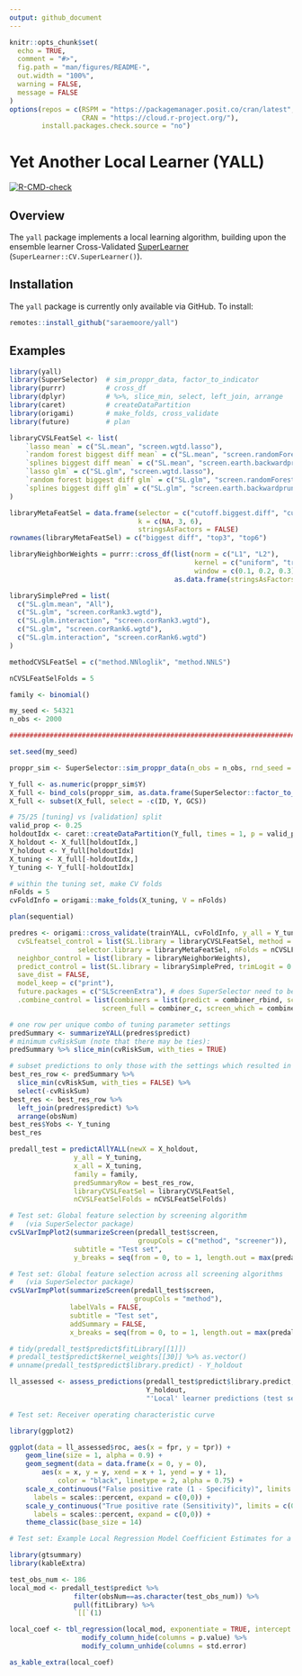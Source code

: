 ```yaml
---
output: github_document
---
```


```r
knitr::opts_chunk$set(
  echo = TRUE,
  comment = "#>",
  fig.path = "man/figures/README-",
  out.width = "100%",
  warning = FALSE,
  message = FALSE
)
options(repos = c(RSPM = "https://packagemanager.posit.co/cran/latest",
				  CRAN = "https://cloud.r-project.org/"),
		install.packages.check.source = "no")
```

# Yet Another Local Learner (YALL)

<!-- badges: start -->
[![R-CMD-check](https://github.com/saraemoore/yall/actions/workflows/R-CMD-check.yaml/badge.svg)](https://github.com/saraemoore/yall/actions/workflows/R-CMD-check.yaml)
<!-- badges: end -->

## Overview

The `yall` package implements a local learning algorithm, building upon the ensemble learner Cross-Validated [SuperLearner](https://github.com/ecpolley/SuperLearner) (`SuperLearner::CV.SuperLearner()`).

## Installation

The `yall` package is currently only available via GitHub. To install:

```r
remotes::install_github("saraemoore/yall")
```

## Examples

```r
library(yall)
library(SuperSelector)  # sim_proppr_data, factor_to_indicator
library(purrr)          # cross_df
library(dplyr)          # %>%, slice_min, select, left_join, arrange
library(caret)          # createDataPartition
library(origami)        # make_folds, cross_validate
library(future)         # plan

libraryCVSLFeatSel <- list(
    `lasso mean` = c("SL.mean", "screen.wgtd.lasso"),
    `random forest biggest diff mean` = c("SL.mean", "screen.randomForest.imp"),
    `splines biggest diff mean` = c("SL.mean", "screen.earth.backwardprune"),
    `lasso glm` = c("SL.glm", "screen.wgtd.lasso"),
    `random forest biggest diff glm` = c("SL.glm", "screen.randomForest.imp"),
    `splines biggest diff glm` = c("SL.glm", "screen.earth.backwardprune")
)

libraryMetaFeatSel = data.frame(selector = c("cutoff.biggest.diff", "cutoff.k", "cutoff.k"),
                                k = c(NA, 3, 6),
                                stringsAsFactors = FALSE)
rownames(libraryMetaFeatSel) = c("biggest diff", "top3", "top6")

libraryNeighborWeights = purrr::cross_df(list(norm = c("L1", "L2"),
                                              kernel = c("uniform", "tricube", "epanechnikov"),
                                              window = c(0.1, 0.2, 0.3))) %>%
                                         as.data.frame(stringsAsFactors = FALSE)

librarySimplePred = list(
  c("SL.glm.mean", "All"),
  c("SL.glm", "screen.corRank3.wgtd"),
  c("SL.glm.interaction", "screen.corRank3.wgtd"),
  c("SL.glm", "screen.corRank6.wgtd"),
  c("SL.glm.interaction", "screen.corRank6.wgtd")
)

methodCVSLFeatSel = c("method.NNloglik", "method.NNLS")

nCVSLFeatSelFolds = 5

family <- binomial()

my_seed <- 54321
n_obs <- 2000

################################################################################

set.seed(my_seed)

proppr_sim <- SuperSelector::sim_proppr_data(n_obs = n_obs, rnd_seed = my_seed)

Y_full <- as.numeric(proppr_sim$Y)
X_full <- bind_cols(proppr_sim, as.data.frame(SuperSelector::factor_to_indicator("GCS", proppr_sim)))
X_full <- subset(X_full, select = -c(ID, Y, GCS))

# 75/25 [tuning] vs [validation] split
valid_prop <- 0.25
holdoutIdx <- caret::createDataPartition(Y_full, times = 1, p = valid_prop)[[1]]
X_holdout <- X_full[holdoutIdx,]
Y_holdout <- Y_full[holdoutIdx]
X_tuning <- X_full[-holdoutIdx,]
Y_tuning <- Y_full[-holdoutIdx]

# within the tuning set, make CV folds
nFolds = 5
cvFoldInfo = origami::make_folds(X_tuning, V = nFolds)

plan(sequential)

predres <- origami::cross_validate(trainYALL, cvFoldInfo, y_all = Y_tuning, x_all = X_tuning, family = family,
  cvSLfeatsel_control = list(SL.library = libraryCVSLFeatSel, method = methodCVSLFeatSel,
                 selector.library = libraryMetaFeatSel, nFolds = nCVSLFeatSelFolds),
  neighbor_control = list(library = libraryNeighborWeights),
  predict_control = list(SL.library = librarySimplePred, trimLogit = 0.001),
  save_dist = FALSE,
  model_keep = c("print"),
  future.packages = c("SLScreenExtra"), # does SuperSelector need to be added here?
  .combine_control = list(combiners = list(predict = combiner_rbind, screen = combiner_rbind,
                       screen_full = combiner_c, screen_which = combiner_rbind)))

# one row per unique combo of tuning parameter settings
predSummary <- summarizeYALL(predres$predict)
# minimum cvRiskSum (note that there may be ties):
predSummary %>% slice_min(cvRiskSum, with_ties = TRUE)

# subset predictions to only those with the settings which resulted in the min cvRiskSum
best_res_row <- predSummary %>%
  slice_min(cvRiskSum, with_ties = FALSE) %>%
  select(-cvRiskSum) 
best_res <- best_res_row %>%
  left_join(predres$predict) %>%
  arrange(obsNum)
best_res$Yobs <- Y_tuning
best_res

predall_test = predictAllYALL(newX = X_holdout,
                y_all = Y_tuning,
                x_all = X_tuning,
                family = family,
                predSummaryRow = best_res_row,
                libraryCVSLFeatSel = libraryCVSLFeatSel,
                nCVSLFeatSelFolds = nCVSLFeatSelFolds)
```

```r
# Test set: Global feature selection by screening algorithm
#   (via SuperSelector package)
cvSLVarImpPlot2(summarizeScreen(predall_test$screen,
                                groupCols = c("method", "screener")),
                subtitle = "Test set",
                y_breaks = seq(from = 0, to = 1, length.out = max(predall_test$screen$fold) + 1))
```

```r
# Test set: Global feature selection across all screening algorithms
#   (via SuperSelector package)
cvSLVarImpPlot(summarizeScreen(predall_test$screen,
                               groupCols = "method"),
               labelVals = FALSE,
               subtitle = "Test set",
               addSummary = FALSE,
               x_breaks = seq(from = 0, to = 1, length.out = max(predall_test$screen$fold) + 1))
```

```r
# tidy(predall_test$predict$fitLibrary[[1]])
# predall_test$predict$kernel_weights[[30]] %>% as.vector()
# unname(predall_test$predict$library.predict) - Y_holdout

ll_assessed <- assess_predictions(predall_test$predict$library.predict,
                                  Y_holdout,
                                  "'Local' learner predictions (test set)")
```

```r
# Test set: Receiver operating characteristic curve

library(ggplot2)

ggplot(data = ll_assessed$roc, aes(x = fpr, y = tpr)) +
    geom_line(size = 1, alpha = 0.9) +
    geom_segment(data = data.frame(x = 0, y = 0),
        aes(x = x, y = y, xend = x + 1, yend = y + 1),
            color = "black", linetype = 2, alpha = 0.75) +
    scale_x_continuous("False positive rate (1 - Specificity)", limits = c(-0.01, 1.01),
      labels = scales::percent, expand = c(0,0)) +
    scale_y_continuous("True positive rate (Sensitivity)", limits = c(0, 1),
      labels = scales::percent, expand = c(0,0)) +
    theme_classic(base_size = 14)
```

```r
# Test set: Example Local Regression Model Coefficient Estimates for a single observation

library(gtsummary)
library(kableExtra)

test_obs_num <- 186
local_mod <- predall_test$predict %>%
                filter(obsNum==as.character(test_obs_num)) %>%
                pull(fitLibrary) %>%
                `[[`(1)

local_coef <- tbl_regression(local_mod, exponentiate = TRUE, intercept = TRUE) %>%
                  modify_column_hide(columns = p.value) %>%
                  modify_column_unhide(columns = std.error)

as_kable_extra(local_coef)
```